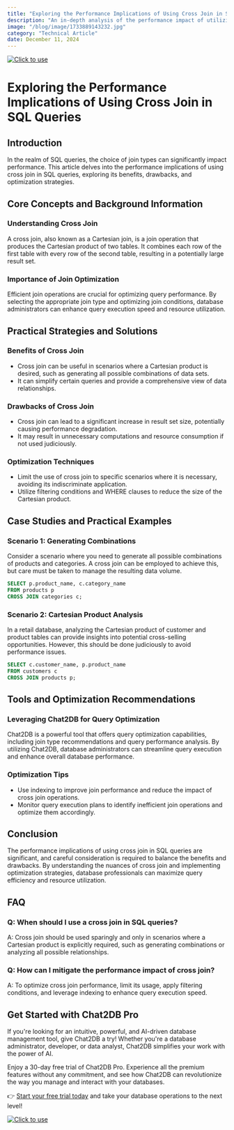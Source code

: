 ```yaml
---
title: "Exploring the Performance Implications of Using Cross Join in SQL Queries"
description: "An in-depth analysis of the performance impact of utilizing cross join in SQL queries, with practical strategies and optimization recommendations."
image: "/blog/image/1733889143232.jpg"
category: "Technical Article"
date: December 11, 2024
---
```

[![Click to use](/image/blog/bg/chat2db1.png)](https://app.chat2db.ai/)
# Exploring the Performance Implications of Using Cross Join in SQL Queries


<Authors date="December 11, 2024">
  <Author name="Rowan Hill" link="https://chat2db.ai" />
</Authors>

## Introduction

In the realm of SQL queries, the choice of join types can significantly impact performance. This article delves into the performance implications of using cross join in SQL queries, exploring its benefits, drawbacks, and optimization strategies.

## Core Concepts and Background Information

### Understanding Cross Join

A cross join, also known as a Cartesian join, is a join operation that produces the Cartesian product of two tables. It combines each row of the first table with every row of the second table, resulting in a potentially large result set.

### Importance of Join Optimization

Efficient join operations are crucial for optimizing query performance. By selecting the appropriate join type and optimizing join conditions, database administrators can enhance query execution speed and resource utilization.

## Practical Strategies and Solutions

### Benefits of Cross Join

- Cross join can be useful in scenarios where a Cartesian product is desired, such as generating all possible combinations of data sets.
- It can simplify certain queries and provide a comprehensive view of data relationships.

### Drawbacks of Cross Join

- Cross join can lead to a significant increase in result set size, potentially causing performance degradation.
- It may result in unnecessary computations and resource consumption if not used judiciously.

### Optimization Techniques

- Limit the use of cross join to specific scenarios where it is necessary, avoiding its indiscriminate application.
- Utilize filtering conditions and WHERE clauses to reduce the size of the Cartesian product.

## Case Studies and Practical Examples

### Scenario 1: Generating Combinations

Consider a scenario where you need to generate all possible combinations of products and categories. A cross join can be employed to achieve this, but care must be taken to manage the resulting data volume.

```sql
SELECT p.product_name, c.category_name
FROM products p
CROSS JOIN categories c;
```

### Scenario 2: Cartesian Product Analysis

In a retail database, analyzing the Cartesian product of customer and product tables can provide insights into potential cross-selling opportunities. However, this should be done judiciously to avoid performance issues.

```sql
SELECT c.customer_name, p.product_name
FROM customers c
CROSS JOIN products p;
```

## Tools and Optimization Recommendations

### Leveraging Chat2DB for Query Optimization

Chat2DB is a powerful tool that offers query optimization capabilities, including join type recommendations and query performance analysis. By utilizing Chat2DB, database administrators can streamline query execution and enhance overall database performance.

### Optimization Tips

- Use indexing to improve join performance and reduce the impact of cross join operations.
- Monitor query execution plans to identify inefficient join operations and optimize them accordingly.

## Conclusion

The performance implications of using cross join in SQL queries are significant, and careful consideration is required to balance the benefits and drawbacks. By understanding the nuances of cross join and implementing optimization strategies, database professionals can maximize query efficiency and resource utilization.

## FAQ

### Q: When should I use a cross join in SQL queries?

A: Cross join should be used sparingly and only in scenarios where a Cartesian product is explicitly required, such as generating combinations or analyzing all possible relationships.

### Q: How can I mitigate the performance impact of cross join?

A: To optimize cross join performance, limit its usage, apply filtering conditions, and leverage indexing to enhance query execution speed.

## Get Started with Chat2DB Pro

If you're looking for an intuitive, powerful, and AI-driven database management tool, give Chat2DB a try! Whether you're a database administrator, developer, or data analyst, Chat2DB simplifies your work with the power of AI.

Enjoy a 30-day free trial of Chat2DB Pro. Experience all the premium features without any commitment, and see how Chat2DB can revolutionize the way you manage and interact with your databases.

👉 [Start your free trial today](https://app.chat2db.ai/) and take your database operations to the next level!

[![Click to use](/image/blog/bg/chat2db.jpg)](https://app.chat2db.ai/)